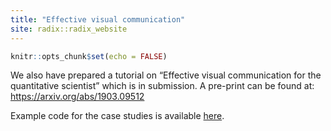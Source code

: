 ```yaml
---
title: "Effective visual communication"
site: radix::radix_website
---
```


```r
knitr::opts_chunk$set(echo = FALSE)
```

We also have prepared a tutorial on "Effective visual communication for the quantitative scientist" which is in submission. A pre-print can be found at: [https://arxiv.org/abs/1903.09512](https://arxiv.org/abs/1903.09512) 

Example code for the case studies is available [here](https://github.com/GraphicsPrinciples/tutorial-viz-com). 
